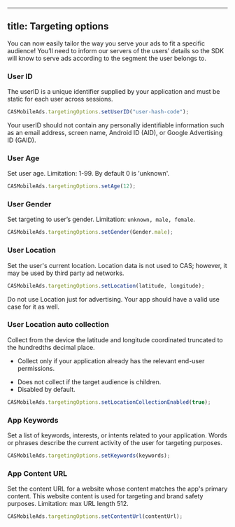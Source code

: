 
---

## title: Targeting options

You can now easily tailor the way you serve your ads to fit a specific audience!
You’ll need to inform our servers of the users’ details so the SDK will know to serve ads according
to the segment the user belongs to.

### User ID
The userID is a unique identifier supplied by your application and must be static for each user across sessions.

```ts
CASMobileAds.targetingOptions.setUserID("user-hash-code");
```

<Warning>  
Your userID should not contain any personally identifiable information such as  an email address, screen name, Android ID (AID), or Google Advertising ID (GAID).
</Warning>

### User Age
Set user age. Limitation: 1-99. By default 0 is 'unknown'.

```ts
CASMobileAds.targetingOptions.setAge(12);
```

### User Gender
Set targeting to user’s gender. Limitation: `unknown, male, female`.

```ts
CASMobileAds.targetingOptions.setGender(Gender.male);
```

### User Location
Set the user's current location. Location data is not used to CAS; however, it may be used by third party ad networks.

```ts
CASMobileAds.targetingOptions.setLocation(latitude, longitude);
```

<Warning>  
Do not use Location just for advertising. Your app should have a valid use case for it as well.
</Warning>

### User Location auto collection
Collect from the device the latitude and longitude coordinated truncated to the hundredths decimal place.

* Collect only if your application already has the relevant end-user permissions.
- Does not collect if the target audience is children.
- Disabled by default.

```ts
CASMobileAds.targetingOptions.setLocationCollectionEnabled(true);
```

### App Keywords
Set a list of keywords, interests, or intents related to your application. Words or phrases describe
the current activity of the user for targeting purposes.

```ts
CASMobileAds.targetingOptions.setKeywords(keywords);
```

### App Content URL
Set the content URL for a website whose content matches the app's primary content. This website content is used for targeting and brand safety purposes. Limitation: max URL length 512.

```ts
CASMobileAds.targetingOptions.setContentUrl(contentUrl);
```
